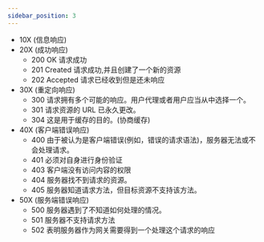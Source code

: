 ```yaml
---
sidebar_position: 3
---
```

- 10X (信息响应)
- 20X (成功响应)
  - 200 OK 请求成功
  - 201 Created 请求成功,并且创建了一个新的资源
  - 202 Accepted 请求已经收到但是还未响应
- 30X (重定向响应)
  - 300 请求拥有多个可能的响应。用户代理或者用户应当从中选择一个。
  - 301 请求资源的 URL 已永久更改。
  - 304 这是用于缓存的目的。(协商缓存)
- 40X (客户端错误响应)
  - 400 由于被认为是客户端错误(例如，错误的请求语法)，服务器无法或不会处理请求。
  - 401 必须对自身进行身份验证
  - 403 客户端没有访问内容的权限
  - 404 服务器找不到请求的资源。
  - 405 服务器知道请求方法，但目标资源不支持该方法。
- 50X (服务端错误响应)
  - 500 服务器遇到了不知道如何处理的情况。
  - 501 服务器不支持请求方法
  - 502 表明服务器作为网关需要得到一个处理这个请求的响应